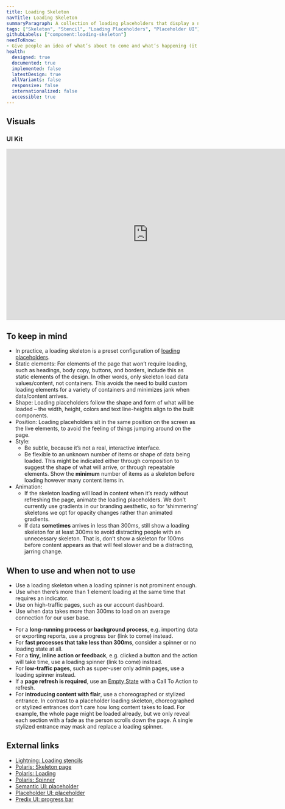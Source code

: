 ```yaml
---
title: Loading Skeleton
navTitle: Loading Skeleton
summaryParagraph: A collection of loading placeholders that display a non-interactive preview of the app’s actual UI to visually communicate that content is in the process of loading.
tags: ["Skeleton", "Stencil", "Loading Placeholders", "Placeholder UI"]
githubLabels: ["component:loading-skeleton"]
needToKnow:
- Give people an idea of what’s about to come and what’s happening (it's currently loading) when a page full of content/data takes more than 300ms to load.
health:
  designed: true
  documented: true
  implemented: false
  latestDesign: true
  allVariants: false
  responsive: false
  internationalized: false
  accessible: true
---
```



## Visuals

### UI Kit

<iframe style="border: none;" width="744" height="450" src="https://www.figma.com/embed?embed_host=share&url=https%3A%2F%2Fwww.figma.com%2Ffile%2FeZKEE5kXbEMY3lx84oz8iN%2F%25E2%259D%25A4%25EF%25B8%258F-UI-Kit-Heart%3Fnode-id%3D1929%253A21111" allowfullscreen></iframe>

## To keep in mind

* In practice, a loading skeleton is a preset configuration of [loading placeholders](/components/loading-placeholder).
* Static elements: For elements of the page that won’t require loading, such as headings, body copy, buttons, and borders, include this as static elements of the design. In other words, only skeleton load data values/content, not containers. This avoids the need to build custom loading elements for a variety of containers and minimizes jank when data/content arrives.
* Shape: Loading placeholders follow the shape and form of what will be loaded – the width, height, colors and text line-heights align to the built components. 
* Position: Loading placeholders sit in the same position on the screen as the live elements, to avoid the feeling of things jumping around on the page.
* Style:
    * Be subtle, because it’s not a real, interactive interface.
    * Be flexible to an unknown number of items or shape of data being loaded. This might be indicated either through composition to suggest the shape of what will arrive, or through repeatable elements. Show the **minimum** number of items as a skeleton before loading however many content items in.
* Animation:
    * If the skeleton loading will load in content when it’s ready without refreshing the page, animate the loading placeholders. We don’t currently use gradients in our branding aesthetic, so for ‘shimmering’ skeletons we opt for opacity changes rather than animated gradients.
    * If data **sometimes** arrives in less than 300ms, still show a loading skeleton for at least 300ms to avoid distracting people with an unnecessary skeleton. That is, don’t show a skeleton for 100ms before content appears as that will feel slower and be a distracting, jarring change.

## When to use and when not to use

<WhenToUseAndWhenNotToUse>
<WhenToUse>

* Use a loading skeleton when a loading spinner is not prominent enough.
* Use when there’s more than 1 element loading at the same time that requires an indicator.
* Use on high-traffic pages, such as our account dashboard.
* Use when data takes more than 300ms to load on an average connection for our user base.

</WhenToUse>
<WhenNotToUse>

* For a **long-running process or background process**, e.g. importing data or exporting reports, use a progress bar (link to come) instead.
* For **fast processes that take less than 300ms**, consider a spinner or no loading state at all.
* For a **tiny, inline action or feedback**, e.g. clicked a button and the action will take time, use a loading spinner (link to come) instead.
* For **low-traffic pages**, such as super-user only admin pages, use a loading spinner instead.
* If a **page refresh is required**, use an [Empty State](/components/empty-state) with a Call To Action to refresh.
* For **introducing content with flair**, use a choreographed or stylized entrance. In contrast to a placeholder loading skeleton, choreographed or stylized entrances don’t care how long content takes to load. For example, the whole page might be loaded already, but we only reveal each section with a fade as the person scrolls down the page. A single stylized entrance may mask and replace a loading spinner.

</WhenNotToUse>
</WhenToUseAndWhenNotToUse>

## External links

- [Lightning: Loading stencils](https://www.lightningdesignsystem.com/guidelines/loading/#site-main-content)
- [Polaris: Skeleton page](https://polaris.shopify.com/components/feedback-indicators/skeleton-page#navigation)
- [Polaris: Loading](https://polaris.shopify.com/components/feedback-indicators/loading)
- [Polaris: Spinner](https://polaris.shopify.com/components/feedback-indicators/spinner#navigation)
- [Semantic UI: placeholder](https://semantic-ui.com/elements/placeholder.html)
- [Placeholder UI: placeholder](https://material.io/design/communication/launch-screen.html#placeholder-ui)
- [Predix UI: progress bar](https://www.predix-ui.com/#/elements/px-progress-bar)

